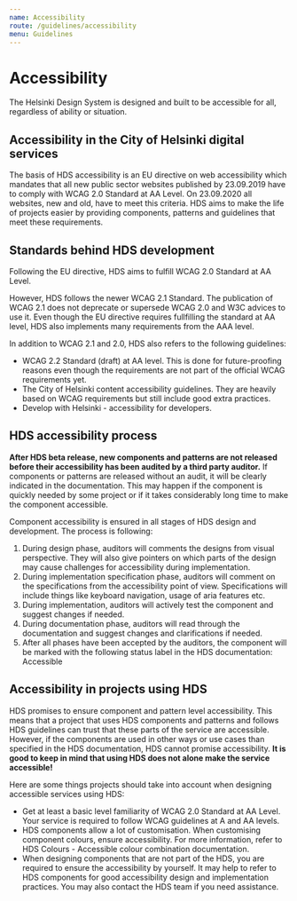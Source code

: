 ```yaml
---
name: Accessibility
route: /guidelines/accessibility
menu: Guidelines
---
```




# Accessibility

<LargeParagraph>The Helsinki Design System is designed and built to be accessible for all, regardless of ability or situation.</LargeParagraph>


## Accessibility in the City of Helsinki digital services
<p>The basis of HDS accessibility is <Link href="https://eur-lex.europa.eu/eli/dir/2016/2102/oj" external>an EU directive on web accessibility</Link> which mandates that all new public sector websites published by 23.09.2019 have to comply with <Link href="https://www.w3.org/TR/WCAG20/" external>WCAG 2.0 Standard at AA Level</Link>. On 23.09.2020 all websites, new and old, have to meet this criteria. HDS aims to make the life of projects easier by providing components, patterns and guidelines that meet these requirements.</p>

## Standards behind HDS development

<p>Following the EU directive, HDS aims to fulfill <Link href="https://www.w3.org/TR/WCAG20/" external>WCAG 2.0 Standard at AA Level</Link>.</p>

<p>However, HDS follows the newer <Link href="https://www.w3.org/TR/WCAG21/" external>WCAG 2.1 Standard</Link>. The publication of WCAG 2.1 does not deprecate or supersede WCAG 2.0 and W3C advices to use it. Even though the EU directive requires fullfilling the standard at AA level, HDS also implements many requirements from the AAA level.</p>

In addition to WCAG 2.1 and 2.0, HDS also refers to the following guidelines:
- <Link href="https://www.w3.org/TR/WCAG22/" external>WCAG 2.2 Standard (draft) at AA level</Link>. This is done for future-proofing reasons even though the requirements are not part of the official WCAG requirements yet.
- <Link href="https://www.hel.fi/static/liitteet/kanslia/TPR/opas_saavutettavaan_sisaltoon_EN.pdf" external>The City of Helsinki content accessibility guidelines</Link>. They are heavily based on WCAG requirements but still include good extra practices.
- <Link href="https://dev.hel.fi/accessibility" external>Develop with Helsinki - accessibility for developers</Link>.

## HDS accessibility process
**After HDS beta release, new components and patterns are not released before their accessibility has been audited by a third party auditor.** If components or patterns are released without an audit, it will be clearly indicated in the documentation. This may happen if the component is quickly needed by some project or if it takes considerably long time to make the component accessible.

Component accessibility is ensured in all stages of HDS design and development. The process is following:
1. During design phase, auditors will comments the designs from visual perspective. They will also give pointers on which parts of the design may cause challenges for accessibility during implementation.
2. During implementation specification phase, auditors will comment on the specifications from the accessibility point of view. Specifications will include things like keyboard navigation, usage of aria features etc.
3. During implementation, auditors will actively test the component and suggest changes if needed.
4. During documentation phase, auditors will read through the documentation and suggest changes and clarifications if needed.
5. After all phases have been accepted by the auditors, the component will be marked with the following status label in the HDS documentation: <StatusLabel type="success">Accessible</StatusLabel> 

## Accessibility in projects using HDS
HDS promises to ensure component and pattern level accessibility. This means that a project that uses HDS components and patterns and follows HDS guidelines can trust that these parts of the service are accessible. However, if the components are used in other ways or use cases than specified in the HDS documentation, HDS cannot promise accessibility. **It is good to keep in mind that using HDS does not alone make the service accessible!**

Here are some things projects should take into account when designing accessible services using HDS:
- Get at least a basic level familiarity of <Link href="https://www.w3.org/TR/WCAG20/" external>WCAG 2.0 Standard at AA Level</Link>. Your service is required to follow WCAG guidelines at A and AA levels.
- HDS components allow a lot of customisation. When customising component colours, ensure accessibility. For more information, refer to <Link href="/design-tokens/colour#accessible-colour-combinations">HDS Colours - Accessible colour combination documentation</Link>.
- When designing components that are not part of the HDS, you are required to ensure the accessibility by yourself. It may help to refer to HDS components for good accessibility design and implementation practices. You may also contact the HDS team if you need assistance.